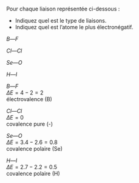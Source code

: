 :::::: {.Exercise data-latex=""}

Pour chaque liaison représentée ci-dessous :

- Indiquez quel est le type de liaisons.
- Indiquez quel est l'atome le plus électronégatif.

::: {.multicols data-latex="{4}"}

$B—F$

$Cl—Cl$

$Se—O$

$H—I$

:::

\vspace{\stretch{1}}

::::::

:::::: {.Answer data-latex=""}

::: {.multicols data-latex="{2}"}

$B—F$  
$\Delta E = 4 - 2 = 2$  
électrovalence (B)

$Cl—Cl$  
$\Delta E = 0$  
covalence pure (-)

$Se—O$  
$\Delta E = 3.4 - 2.6 = 0.8$  
covalence polaire (Se)

$H—I$  
$\Delta E = 2.7 - 2.2 = 0.5$  
covalence polaire (H)

:::

::::::
